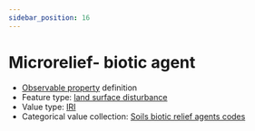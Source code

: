 ```yaml
---
sidebar_position: 16
---
```



# Microrelief- biotic agent

- [Observable property](/viewers/dawe-vocabs?uri=https://linked.data.gov.au/def/test/dawe-cv/e3dc0901-0bad-4157-bcb3-58aaffda313c) definition
- Feature type: [land surface disturbance](http://linked.data.gov.au/def/tern-cv/7e256d28-e686-4b6a-b64a-ac1b1a8f164d)
- Value type: [IRI](https://w3id.org/tern/ontologies/tern/IRI)
- Categorical value collection: [Soils biotic relief agents codes](/viewers/dawe-vocabs?uri=https://linked.data.gov.au/def/test/dawe-cv/70b3ea97-90dd-49f7-9ca2-717a8deb6368)

<Example protocolModule="plot-soil-description" observableProperty="https://linked.data.gov.au/def/test/dawe-cv/e3dc0901-0bad-4157-bcb3-58aaffda313c" />
